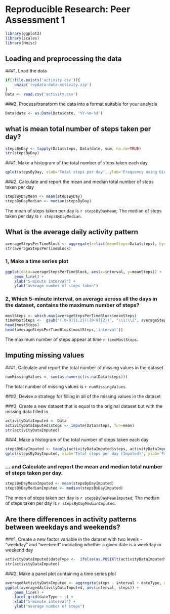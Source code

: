 # Reproducible Research: Peer Assessment 1

```r
library(ggplot2)
library(scales)
library(Hmisc)
```

## Loading and preprocessing the data
###1, Load the data
```r
if(!file.exists('activity.csv')){
    unzip('repdata-data-activity.zip')
}
Data <- read.csv('activity.csv')
```
###2, Process/transform the data into a format suitable for your analysis
```r
Data$date <- as.Date(Data$date, '%Y-%m-%d')
```

## what is mean total number of steps taken per day?
```r
stepsByDay <- tapply(Data$steps, Data$date, sum, na.rm=TRUE)
str(stepsByDay)
```

###1, Make a histogram of the total number of steps taken each day
```r
qplot(stepsByDay, xlab='Total steps per day', ylab='Frequency using binwith 500', binwidth=500)
```

###2, Calculate and report the mean and median total number of steps taken per day
```r
stepsByDayMean <- mean(stepsByDay)
stepsByDayMedian <- median(stepsByDay)
```
The mean of steps taken per day is `r stepsByDayMean`; The median of steps taken per day is `r stepsByDayMedian`.

## What is the average daily activity pattern
```r
averageStepsPerTimeBlock <- aggregate(x=list(meanSteps=Data$steps), by=list(interval=Data$interval), FUN=mean, na.rm=TRUE)
str(averageStepsPerTimeBlock)
```

### 1, Make a time series plot
```r
ggplot(data=averageStepsPerTimeBlock, aes(x=interval, y=meanSteps)) +
    geom_line() +
    xlab("5-minute interval") +
    ylab("average number of steps taken") 
```
### 2, Which 5-minute interval, on average across all the days in the dataset, contains the maximum number of steps?

```r
mostSteps <- which.max(averageStepsPerTimeBlock$meanSteps)
timeMostSteps <-  gsub("([0-9]{1,2})([0-9]{2})", "\\1:\\2", averageStepsPerTimeBlock[mostSteps,'interval'])
head(mostSteps)
head(averageStepsPerTimeBlock[mostSteps,'interval'])
```

The maximum number of steps appear at time `r timeMostSteps`.

## Imputing missing values
###1, Calculate and report the total number of missing values in the dataset

```r
numMissingValues <- sum(as.numeric(is.na(Data$steps)))
```
The total number of missing values is `r numMissingValues`.

###2, Devise a strategy for filling in all of the missing values in the dataset

###3, Create a new dataset that is equal to the original dataset but with the missing data filled in.
```r
activityDataImputed <- Data
activityDataImputed$steps <- impute(Data$steps, fun=mean)
str(activityDataImputed)
```
###4, Make a histogram of the total number of steps taken each day
```r
stepsByDayImputed <- tapply(activityDataImputed$steps, activityDataImputed$date, sum)
qplot(stepsByDayImputed, xlab='Total steps per day (Imputed)', ylab='Frequency using binwith 500', binwidth=500)
```

### ... and Calculate and report the mean and median total number of steps taken per day.
```r
stepsByDayMeanImputed <- mean(stepsByDayImputed)
stepsByDayMedianImputed <- median(stepsByDayImputed)
```
The mean of steps taken per day is `r stepsByDayMeanImputed`; The median of steps taken per day is `r stepsByDayMedianImputed`.

## Are there differences in activity patterns between weekdays and weekends?

###1, Create a new factor variable in the dataset with two levels - "weekday" and "weekend" indicating whether a given date is a weekday or weekend day
```r
activityDataImputed$dateType <-  ifelse(as.POSIXlt(activityDataImputed$date)$wday %in% c(0,6), 'weekend', 'weekday')
str(activityDataImputed)
```
###2, Make a panel plot containing a time series plot
```r
averagedActivityDataImputed <- aggregate(steps ~ interval + dateType, data=activityDataImputed, mean)
ggplot(averagedActivityDataImputed, aes(interval, steps)) + 
    geom_line() + 
    facet_grid(dateType ~ .) +
    xlab("5-minute interval") + 
    ylab("avarage number of steps")
```